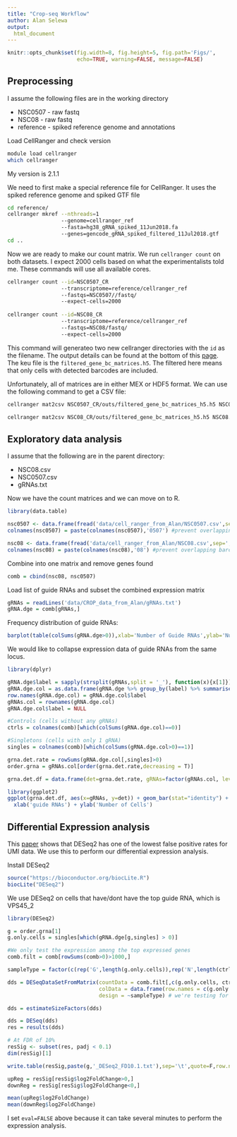```yaml
---
title: "Crop-seq Workflow"
author: Alan Selewa
output:
  html_document
---
```


```r
knitr::opts_chunk$set(fig.width=8, fig.height=5, fig.path='Figs/',
                      echo=TRUE, warning=FALSE, message=FALSE)
```

## Preprocessing

I assume the following files are in the working directory 

* NSC0507 - raw fastq
* NSC08 - raw fastq
* reference - spiked reference genome and annotations

Load CellRanger and check version

```bash
module load cellranger
which cellranger
```

My version is 2.1.1

We need to first make a special reference file for CellRanger. It uses the spiked reference genome and spiked GTF file

```bash
cd reference/
cellranger mkref --nthreads=1 
                 --genome=cellranger_ref 
                 --fasta=hg38_gRNA_spiked_11Jun2018.fa 
                 --genes=gencode_gRNA_spiked_filtered_11Jul2018.gtf
cd ..
```

Now we are ready to make our count matrix. We run `cellranger count` on both datasets. I expect 2000 cells based on what the experimentalists told me. These commands will use all available cores.

```bash
cellranger count --id=NSC0507_CR 
                 --transcriptome=reference/cellranger_ref 
                 --fastqs=NSC0507//fastq/ 
                 --expect-cells=2000
                 
cellranger count --id=NSC08_CR 
                 --transcriptome=reference/cellranger_ref 
                 --fastqs=NSC08/fastq/ 
                 --expect-cells=2000
```

This command will generateo two new cellranger directories with the `id` as the filename. The output details can be found at the bottom of this [page](https://support.10xgenomics.com/single-cell-gene-expression/software/pipelines/latest/using/count). The keu file is the `filtered_gene_bc_matrices.h5`. The filtered here means that only cells with detected barcodes are included.

Unfortunately, all of matrices are in either MEX or HDF5 format. We can use the following command to get a CSV file:

```bash
cellranger mat2csv NSC0507_CR/outs/filtered_gene_bc_matrices_h5.h5 NSC0507.csv

cellranger mat2csv NSC08_CR/outs/filtered_gene_bc_matrices_h5.h5 NSC08.csv
```

## Exploratory data analysis

I assume that the following are in the parent directory:

* NSC08.csv
* NSC0507.csv
* gRNAs.txt

Now we have the count matrices and we can move on to R.

```r
library(data.table)

nsc0507 <- data.frame(fread('data/cell_ranger_from_Alan/NSC0507.csv',sep=','),row.names=1)
colnames(nsc0507) = paste(colnames(nsc0507),'0507') #prevent overlapping barcodes

nsc08 <- data.frame(fread('data/cell_ranger_from_Alan/NSC08.csv',sep=','),row.names=1)
colnames(nsc08) = paste(colnames(nsc08),'08') #prevent overlapping barcodes

```

Combine into one matrix and remove genes found 

```r
comb = cbind(nsc08, nsc0507)
```

Load list of guide RNAs and subset the combined expression matrix

```r
gRNAs = readLines('data/CROP_data_from_Alan/gRNAs.txt')
gRNA.dge = comb[gRNAs,]
```

Frequency distribution of guide RNAs:

```r
barplot(table(colSums(gRNA.dge>0)),xlab='Number of Guide RNAs',ylab='Number of Cells')
```

We would like to collapse expression data of guide RNAs from the same locus.

```r
library(dplyr)

gRNA.dge$label = sapply(strsplit(gRNAs,split = '_'), function(x){x[1]})
gRNA.dge.col = as.data.frame(gRNA.dge %>% group_by(label) %>% summarise_all(funs(sum)))
row.names(gRNA.dge.col) = gRNA.dge.col$label
gRNAs.col = rownames(gRNA.dge.col)
gRNA.dge.col$label = NULL

#Controls (cells without any gRNAs)
ctrls = colnames(comb)[which(colSums(gRNA.dge.col)==0)]

#Singletons (cells with only 1 gRNA)
singles = colnames(comb)[which(colSums(gRNA.dge.col>0)==1)]

grna.det.rate = rowSums(gRNA.dge.col[,singles]>0)
order.grna = gRNAs.col[order(grna.det.rate,decreasing = T)]

grna.det.df = data.frame(det=grna.det.rate, gRNAs=factor(gRNAs.col, levels = order.grna))

library(ggplot2)
ggplot(grna.det.df, aes(x=gRNAs, y=det)) + geom_bar(stat="identity") + theme(axis.text.x = element_text(angle = 90, hjust = 1)) +
  xlab('guide RNAs') + ylab('Number of Cells')

```


## Differential Expression analysis

This [paper](https://www.nature.com/articles/nmeth.4612.pdf?origin=ppub) shows that DESeq2 has one of the lowest false positive rates for UMI data. We use this to perform our differential expression analysis.

Install DESeq2

```r
source("https://bioconductor.org/biocLite.R")
biocLite("DESeq2")
```

We use DESeq2 on cells that have/dont have the top guide RNA, which is VPS45_2

```r
library(DESeq2)

g = order.grna[1]
g.only.cells = singles[which(gRNA.dge[g,singles] > 0)]

#We only test the expression among the top expressed genes
comb.filt = comb[rowSums(comb>0)>1000,]

sampleType = factor(c(rep('G',length(g.only.cells)),rep('N',length(ctrls))),levels = c('N','G'))

dds = DESeqDataSetFromMatrix(countData = comb.filt[,c(g.only.cells, ctrls)],
                             colData = data.frame(row.names = c(g.only.cells, ctrls), sampleType=sampleType),
                             design = ~sampleType) # we're testing for the different condidtions

dds = estimateSizeFactors(dds)

dds = DESeq(dds)
res = results(dds)

# At FDR of 10%
resSig <- subset(res, padj < 0.1)
dim(resSig)[1]

write.table(resSig,paste(g,'_DESeq2_FD10.1.txt'),sep='\t',quote=F,row.names = T,col.names = T)

upReg = resSig[resSig$log2FoldChange>0,]
downReg = resSig[resSig$log2FoldChange<0,]

mean(upReg$log2FoldChange)
mean(downReg$log2FoldChange)
```


I set `eval=FALSE` above because it can take several minutes to perform the expression analysis. 

